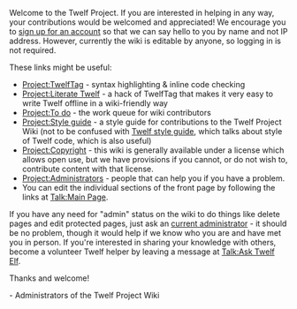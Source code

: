Welcome to the Twelf Project. If you are interested in helping in any way, your contributions would be welcomed and appreciated! We encourage you to [[Special:Userlogin&type=signup | sign up for an account]] so that we can say hello to you by name and not IP address. However, currently the wiki is editable by anyone, so logging in is not required. 

These links might be useful:

* [[Project:TwelfTag]] - syntax highlighting & inline code checking
* [[Project:Literate Twelf]] - a hack of TwelfTag that makes it very easy to write Twelf offline in a wiki-friendly way
* [[Project:To do]] - the work queue for wiki contributors
* [[Project:Style guide]] - a style guide for contributions to the Twelf Project Wiki (not to be confused with [[Twelf style guide]], which talks about style of Twelf code, which is also useful)
* [[Project:Copyright]] - this wiki is generally available under a license which allows open use, but we have provisions if you cannot, or do not wish to, contribute content with that license.
* [[Project:Administrators]] - people that can help you if you have a problem.
* You can edit the individual sections of the front page by following the links at [[Talk:Main Page]].

If you have any need for "admin" status on the wiki to do things like delete pages and edit protected pages, just ask an [[Project:Administrators|current administrator]] - it should be no problem, though it would help if we know who you are and have met you in person. If you're interested in sharing your knowledge with others, become a volunteer Twelf helper by leaving a message at [[Talk:Ask Twelf Elf]].

Thanks and welcome!

- Administrators of the Twelf Project Wiki